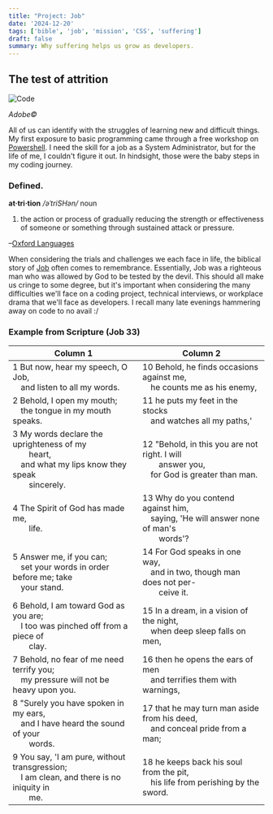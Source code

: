 ```yaml
---
title: "Project: Job"
date: '2024-12-20'
tags: ['bible', 'job', 'mission', 'CSS', 'suffering']
draft: false
summary: Why suffering helps us grow as developers.
---
```


## The test of attrition

<div style={{ textAlign: 'center' }}>
  <img src="/static/images/pawn.jpg" alt="Code" />
  <p><em>Adobe©</em></p>
</div>

All of us can identify with the struggles of learning new and difficult things. My first exposure to basic programming came through a free workshop on <a href="https://www.powershellengineer.com/archive" target="_blank">Powershell</a>. I need the skill for a job as a System Administrator, but for the life of me, I couldn't figure it out. In hindsight, those were the baby steps in my coding journey.

### Defined.

<b>at·tri·tion</b>
<em>/əˈtriSHən/</em>
noun
1. the action or process of gradually reducing the strength or effectiveness of someone or something through sustained attack or pressure.

–<a href="https://www.oed.com/dictionary/attrition_n?tab=meaning_and_use#34022610" target="_blank">Oxford Languages</a>

When considering the trials and challenges we each face in life, the biblical story of <a href="https://bibleproject.com/guides/book-of-job/" target="_blank">Job</a> often comes to remembrance. Essentially, Job was a righteous man who was allowed by God to be tested by the devil. This should all make us cringe to some degree, but it's important when considering the many difficulties we'll face on a coding project, technical interviews, or workplace drama that we'll face as developers. I recall many late evenings hammering away on code to no avail \:/

### Example from Scripture (Job 33)

| **Column 1**                                                                                               | **Column 2**                                                                                               |
|------------------------------------------------------------------------------------------------------------|------------------------------------------------------------------------------------------------------------|
| 1 But now, hear my speech, O Job, <br /> &ensp;&ensp;and listen to all my words.                            | 10 Behold, he finds occasions against me, <br /> &ensp;&ensp;he counts me as his enemy,                    |
| 2 Behold, I open my mouth; <br /> &ensp;&ensp;the tongue in my mouth speaks.                                | 11 he puts my feet in the stocks <br /> &ensp;&ensp;and watches all my paths,'                             |
| 3 My words declare the uprighteness of my <br /> &ensp;&ensp;&ensp;&ensp;heart, <br /> &ensp;&ensp;and what my lips know they speak <br /> &ensp;&ensp;&ensp;&ensp;sincerely. | 12 "Behold, in this you are not right. I will <br /> &ensp;&ensp;&ensp;&ensp;answer you, <br /> &ensp;&ensp;for God is greater than man. |
| 4 The Spirit of God has made me, <br /> &ensp;&ensp;&ensp;&ensp;life.                                          | 13 Why do you contend against him, <br /> &ensp;&ensp;saying, 'He will answer none of man's <br /> &ensp;&ensp;&ensp;&ensp;words'? |
| 5 Answer me, if you can; <br /> &ensp;&ensp;set your words in order before me; take <br /> &ensp;&ensp;your stand. | 14 For God speaks in one way, <br /> &ensp;&ensp;and in two, though man does not per- <br /> &ensp;&ensp;&ensp;&ensp;ceive it. |
| 6 Behold, I am toward God as you are; <br /> &ensp;&ensp;I too was pinched off from a piece of <br /> &ensp;&ensp;&ensp;&ensp;clay. | 15 In a dream, in a vision of the night, <br /> &ensp;&ensp;when deep sleep falls on men,                    |
| 7 Behold, no fear of me need terrify you; <br /> &ensp;&ensp;my pressure will not be heavy upon you.        | 16 then he opens the ears of men <br /> &ensp;&ensp;and terrifies them with warnings,                       |
| 8 "Surely you have spoken in my ears, <br /> &ensp;&ensp;and I have heard the sound of your <br /> &ensp;&ensp;&ensp;&ensp;words. | 17 that he may turn man aside from his deed, <br /> &ensp;&ensp;and conceal pride from a man;               |
| 9 You say, 'I am pure, without transgression; <br /> &ensp;&ensp;I am clean, and there is no iniquity in <br /> &ensp;&ensp;&ensp;&ensp;me. | 18 he keeps back his soul from the pit, <br /> &ensp;&ensp;his life from perishing by the sword.            |
